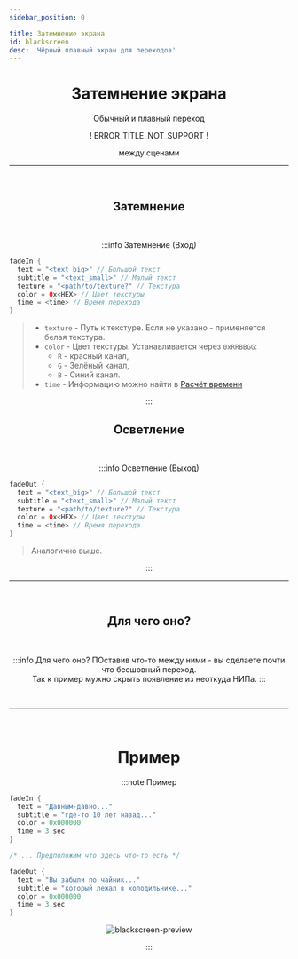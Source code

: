 ```yaml
---
sidebar_position: 0

title: Затемнение экрана
id: blackscreen
desc: 'Чёрный плавный экран для переходов'
---
```


<div align="center">

# Затемнение экрана

Обычный и плавный переход

! ERROR_TITLE_NOT_SUPPORT !

между сценами

---

<br />

## Затемнение

<br />

:::info Затемнение (Вход)
<div align="left">

```kts
fadeIn {
  text = "<text_big>" // Большой текст
  subtitle = "<text_small>" // Малый текст
  texture = "<path/to/texture?" // Текстура
  color = 0x<HEX> // Цвет текстуры
  time = <time> // Время перехода
}
```
> - `texture` - Путь к текстуре. Если не указано - применяется белая текстура.
> - `color` - Цвет текстуры. Устанавливается через `0xRRBBGG`:
>   - `R` - красный канал,
>   - `G` - Зелёный канал,
>   - `B` - Синий канал.
> - `time` - Информацию можно найти в [Расчёт времени](../../99-resources/4-time_value.mdx)
</div>
:::

<br />

## Осветление

<br />

:::info Осветление (Выход)
<div align="left">

```kts
fadeOut {
  text = "<text_big>" // Большой текст
  subtitle = "<text_small>" // Малый текст
  texture = "<path/to/texture?" // Текстура
  color = 0x<HEX> // Цвет текстуры
  time = <time> // Время перехода
}
```
> Аналогично выше.
</div>
:::

<br />

---

<br />

## Для чего оно?

<br />

:::info Для чего оно?
ПОставив что-то между ними - вы сделаете почти что бесшовный переход.  
Так к пример мужно скрыть появление из неоткуда НИПа.
:::

<br />

---

<br />

# Пример

:::note Пример

<div align="left">

```kts
fadeIn {
  text = "Давным-давно..."
  subtitle = "где-то 10 лет назад..."
  color = 0x000000
  time = 3.sec
}

/* ... Предположим что здесь что-то есть */

fadeOut {
  text = "Вы забыли по чайник..."
  subtitle = "который лежал в холодильнике..."
  color = 0x000000
  time = 3.sec
}
```

</div>

<link rel="preload" as="image" href="@site/static/img/doc/cutscenes/BlackScreenPreview.gif" />

![blackscreen-preview](@site/static/img/doc/cutscenes/BlackScreenPreview.gif)

:::

</div>
